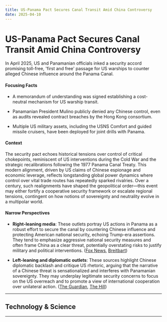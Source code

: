 ```yaml
---
title: US-Panama Pact Secures Canal Transit Amid China Controversy
date: 2025-04-10
---
```


# US-Panama Pact Secures Canal Transit Amid China Controversy

In April 2025, US and Panamanian officials inked a security accord promising toll-free, 'first and free' passage for US warships to counter alleged Chinese influence around the Panama Canal.

#### Focusing Facts

- A memorandum of understanding was signed establishing a cost-neutral mechanism for US warship transit.

- Panamanian President Mulino publicly denied any Chinese control, even as audits revealed contract breaches by the Hong Kong consortium.

- Multiple US military assets, including the USNS Comfort and guided missile cruisers, have been deployed for joint drills with Panama.

#### Context

The security pact echoes historical tensions over control of critical chokepoints, reminiscent of US interventions during the Cold War and the strategic recalibrations following the 1977 Panama Canal Treaty. This modern alignment, driven by US claims of Chinese espionage and economic leverage, reflects longstanding global power dynamics where control over vital trade routes has repeatedly sparked rivalries. Over a century, such realignments have shaped the geopolitical order—this event may either fortify a cooperative security framework or escalate regional tensions, contingent on how notions of sovereignty and neutrality evolve in a multipolar world.

#### Narrow Perspectives

- **Right-leaning media**: These outlets portray US actions in Panama as a robust effort to secure the canal by countering Chinese influence and protecting American national security, echoing Trump-era assertions. They tend to emphasize aggressive national security measures and often frame China as a clear threat, potentially overstating risks to justify military and political interventions. ([Fox News](https://www.foxnews.com/world/panama-us-lock-new-security-pact-canal-china-tensions-simmer), [Breitbart](https://www.breitbart.com/politics/2025/04/09/pete-hegseth-we-will-take-back-the-panama-canal-from-chinas-influence/))

- **Left-leaning and diplomatic outlets**: These sources highlight Chinese diplomatic backlash and critique US rhetoric, arguing that the narrative of a Chinese threat is sensationalized and interferes with Panamanian sovereignty. They may underplay legitimate security concerns to focus on the US overreach and to promote a view of international cooperation over unilateral action. ([The Guardian](https://www.theguardian.com/us-news/2025/apr/08/pete-hegseth-china-panama-canal), [The Hill](https://thehill.com/policy/international/5240915-us-china-panama-canal-hegseth/))

---

## Technology & Science

---
